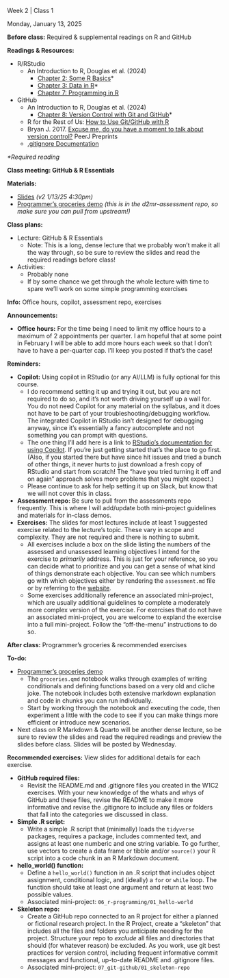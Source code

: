 
<!-- 

Find and replace:

- 2 : week number (numeral only)
- 1 : class number (per week, numeral only)
- Monday, January 13, 2025 : date in format Monday, January 1, 2025
- GitHub & R Essentials : brief title/topic of the class meeting

TODO: see if there's a way to make these variables
The problem is that if they are includes with multiple on the index page, the variables would need to process before being included. 

-->

<!--
#### Announcements/Housekeeping/Etc

Text to appear before the accordion

-->

:::::::::::::::::::::::::::::: {#w2c1 .accordion}

:::: accordion-item
::: {.accordion-header .titlebox}
Week 2 | Class 1
:::
::::

:::: accordion-item
::: {.datebox}
Monday, January 13, 2025
:::
::::

::::::: accordion-item
:::: accordion-header
::: {.accordion-button .collapsed .prepbox type="button" data-bs-toggle="collapse" data-bs-target="#prep-w2c1" aria-expanded="false" aria-controls="prep-w2c1"}
**Before class:** Required & supplemental readings on R and GitHub
:::
::::

:::: {#prep-w2c1 .accordion-collapse .collapse data-bs-parent="#w2c1"}
::: accordion-body

**Readings & Resources:** 

-   R/RStudio
    -   An Introduction to R, Douglas et al. (2024)
        - [Chapter 2: Some R Basics](https://intro2r.com/basics_r.html)\*
        - [Chapter 3: Data in R](https://intro2r.com/data_r.html)\*
        - [Chapter 7: Programming in R](https://intro2r.com/prog_r.html)
-   GitHub
    -   An Introduction to R, Douglas et al. (2024)
        - [Chapter 8: Version Control with Git and GitHub](https://intro2r.com/github_r.html)\*
    -   R for the Rest of Us: [How to Use Git/GitHub with R](https://rfortherestofus.com/2021/02/how-to-use-git-github-with-r)
    -   Bryan J. 2017. [Excuse me, do you have a moment to talk about version control?](https://doi.org/10.7287/peerj.preprints.3159v2) PeerJ Preprints
    -   [.gitignore Documentation](https://git-scm.com/docs/gitignore)

_\*Required reading_

:::
::::
:::::::

::::::: accordion-item
:::: accordion-header
::: {.accordion-button .collapsed .classbox type="button" data-bs-toggle="collapse" data-bs-target="#class-w2c1" aria-expanded="false" aria-controls="class-w2c1"}
**Class meeting: GitHub & R Essentials**
:::
::::

:::: {#class-w2c1 .accordion-collapse .collapse data-bs-parent="#w2c1"}
::: accordion-body

**Materials:**

-   [Slides](https://uchicago.box.com/s/98m8utke26vz83rbpa30tmwxmz0f5ltx) *(v2 1/13/25 4:30pm)*
-   [Programmer's groceries demo](https://github.com/nrdowling/d2mr-assessment/tree/main/in-class-materials) *(this is in the d2mr-assessment repo, so make sure you can pull from upstream!)*

**Class plans:**

-   Lecture: GitHub & R Essentials
    -   Note: This is a long, dense lecture that we probably won't make it all the way through, so be sure to review the slides and read the required readings before class!
-   Activities:
    -   Probably none
    -   If by some chance we get through the whole lecture with time to spare we'll work on some simple programming exercises

:::
::::
:::::::


::::::: accordion-item
:::: accordion-header
::: {.accordion-button .collapsed .infobox type="button" data-bs-toggle="collapse" data-bs-target="#info-w2c1" aria-expanded="false" aria-controls="info-w2c1"}
**Info:** Office hours, copilot, assessment repo, exercises
:::
::::

:::: {#info-w2c1 .accordion-collapse .collapse data-bs-parent="#w2c1"}
::: accordion-body
**Announcements:**

-   **Office hours:** For the time being I need to limit my office hours to a maximum of 2 appointments per quarter. I am hopeful that at some point in February I will be able to add more hours each week so that I don't have to have a per-quarter cap. I'll keep you posted if that's the case!

**Reminders:**

-   **Copilot:** Using copilot in RStudio (or any AI/LLM) is fully optional for this course.
    -   I do recommend setting it up and trying it out, but you are not required to do so, and it's not worth driving yourself up a wall for. You do not need Copilot for any material on the syllabus, and it does not have to be part of your troubleshooting/debugging workflow. The integrated Copilot in RStudio isn't designed for debugging anyway, since it's essentially a fancy autocomplete and not something you can prompt with questions.
    -   The one thing I'll add here is a link to [RStudio's documentation for using Copilot](https://docs.posit.co/ide/user/ide/guide/tools/copilot.html). If you're just getting started that's the place to go first. (Also, if you started there but have since hit issues and tried a bunch of other things, it never hurts to just download a fresh copy of RStudio and start from scratch! The "have you tried turning it off and on again" approach solves more problems that you might expect.)
    -   Please continue to ask for help setting it up on Slack, but know that we will not cover this in class.
-   **Assessment repo:** Be sure to pull from the assessments repo frequently. This is where I will add/update both mini-project guidelines and materials for in-class demos.
-   **Exercises:** The slides for most lectures include at least 1 suggested exercise related to the lecture's topic. These vary in scope and complexity. They are not required and there is nothing to submit.
    -   All exercises include a box on the slide listing the numbers of the assessed and unassessed learning objectives I intend for the exercise to *primarily* address. This is just for your reference, so you can decide what to prioritize and you can get a sense of what kind of things demonstrate each objective. You can see which numbers go with which objectives either by rendering the `assessment.md` file or by referring to the [website](https://nrdowling.com/d2mr/assessment/objectives.html).
    -   Some exercises additionally reference an associated mini-project, which are usually additional guidelines to complete a moderately more complex version of the exercise. For exercises that do not have an associated mini-project, you are welcome to expland the exercise into a full mini-project. Follow the "off-the-menu" instructions to do so.

:::
::::
:::::::

::::::: accordion-item
:::: accordion-header
::: {.accordion-button .collapsed .todobox type="button" data-bs-toggle="collapse" data-bs-target="#post-2c1" aria-expanded="false" aria-controls="after-w2c1"}
**After class:** Programmer's groceries & recommended exercises
:::
::::

:::: {#post-2c1 .accordion-collapse .collapse data-bs-parent="#w2c1"}
::: accordion-body

**To-do:** 

-   [Programmer's groceries demo](https://github.com/nrdowling/d2mr-assessment/tree/main/in-class-materials)
    -   The `groceries.qmd` notebook walks through examples of writing conditionals and defining functions based on a very old and cliche joke. The notebook includes both extensive markdown explanation and code in chunks you can run individually. 
    -   Start by working through the notebook and executing the code, then experiment a little with the code to see if you can make things more efficient or introduce new scenarios.
-   Next class on R Markdown & Quarto will be another dense lecture, so be sure to review the slides and read the required readings and preview the slides before class. Slides will be posted by Wednesday.

**Recommended exercises:** View slides for additional details for each exercise.

-  **GitHub required files:** 
    -   Revisit the README.md and .gitignore files you created in the W1C2 exercises. With your new knowledge of the whats and whys of GitHub and these files, revise the README to make it more informative and revise the .gitignore to include any files or folders that fall into the categories we discussed in class. 
-  **Simple .R script:** 
    -   Write a simple .R script that (minimally) loads the `tidyverse` packages, requires a package, includes commented text, and assigns at least one numberic and one string variable. To go further, use vectors to create a data frame or tibble and/or `source()` your R script into a code chunk in an R Markdown document. 
-  **hello_world() function:** 
    -   Define a `hello_world()` function in an .R script that includes object assignment, conditional logic, and (ideally) a `for` or `while` loop. The function should take at least one argument and return at least two possible values. 
    -   Associated mini-project: `06_r-programming/01_hello-world`
-   **Skeleton repo:** 
    -   Create a GitHub repo connected to an R project for either a planned or fictional research project. In the R Project, create a "skeleton" that includes all the files and folders you anticipate needing for the project. Structure your repo to *exclude* all files and directories that should (for whatever reason) be excluded. As you work, use git best practices for version control, including frequent informative commit messages and functional, up-to-date README and .gitignore files.
    -   Associated mini-project: `07_git-github/01_skeleton-repo`


:::
::::
:::::::
::::::::::::::::::::::::::::::
